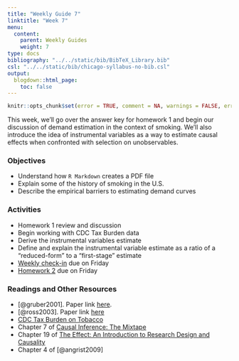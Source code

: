 ```yaml
---
title: "Weekly Guide 7"
linktitle: "Week 7"
menu:
  content:
    parent: Weekly Guides
    weight: 7
type: docs
bibliography: "../../static/bib/BibTeX_Library.bib"
csl: "../../static/bib/chicago-syllabus-no-bib.csl"
output:
  blogdown::html_page:
    toc: false
---
```


```r
knitr::opts_chunk$set(error = TRUE, comment = NA, warnings = FALSE, errors = FALSE, messages = FALSE, tidy = FALSE, echo = FALSE)
```

This week, we'll go over the answer key for homework 1 and begin our discussion of demand estimation in the context of smoking. We'll also introduce the idea of instrumental variables as a way to estimate causal effects when confronted with selection on unobservables.


### Objectives
- Understand how `R Markdown` creates a PDF file
- Explain some of the history of smoking in the U.S.
- Describe the empirical barriers to estimating demand curves

### Activities 
- Homework 1 review and discussion
- Begin working with CDC Tax Burden data
- Derive the instrumental variables estimate
- Define and explain the instrumental variable estimate as a ratio of a "reduced-form" to a "first-stage" estimate
- [Weekly check-in](/assignment/weekly-check-in.html) due on Friday
- [Homework 2](/assignment/homework2.html) due on Friday


### Readings and Other Resources
- [@gruber2001]. Paper link [here](https://www.aeaweb.org/articles?id=10.1257/jep.15.2.193).
- [@ross2003]. Paper link [here](https://citeseerx.ist.psu.edu/viewdoc/download?doi=10.1.1.532.2071&rep=rep1&type=pdf)
- [CDC Tax Burden on Tobacco](https://github.com/imccart/CDC-Tobacco)
- Chapter 7 of [Causal Inference: The Mixtape](https://mixtape.scunning.com/)
- Chapter 19 of [The Effect: An Introduction to Research Design and Causality](https://theeffectbook.net/)
- Chapter 4 of [@angrist2009]
